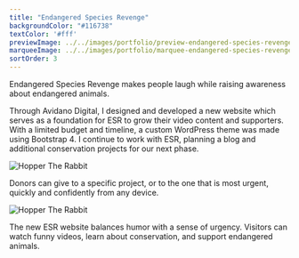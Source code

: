 ```yaml
---
title: "Endangered Species Revenge"
backgroundColor: "#116738"
textColor: '#fff'
previewImage: ../../images/portfolio/preview-endangered-species-revenge.jpg
marqueeImage: ../../images/portfolio/marquee-endangered-species-revenge.jpg
sortOrder: 3
---
```


<IntroBlock>

Endangered Species Revenge makes people laugh while raising awareness about endangered animals. 

</IntroBlock>

<TextBlock>

Through Avidano Digital, I designed and developed a new website which serves as a foundation for ESR to grow their video content and supporters. With a limited budget and timeline, a custom WordPress theme was made using Bootstrap 4. I continue to work with ESR, planning a blog and additional conservation projects for our next phase.

</TextBlock>


<FigureSingleBlock>

![Hopper The Rabbit](../../images/portfolio/esr/esr-mobile.jpg)
    
</FigureSingleBlock>

<TextBlock>

Donors can give to a specific project, or to the one that is most urgent, quickly and confidently from any device.

</TextBlock>

<FigureSingleBlock caption="Johnnie, does this image need a caption?">

![Hopper The Rabbit](../../images/portfolio/esr/esr-screens.jpg)
    
</FigureSingleBlock>

<TextBlock>

The new ESR website balances humor with a sense of urgency. Visitors can watch funny videos, learn about conservation, and support endangered animals.

</TextBlock>


<LiveProjectLink linkURL="https://esrevenge.org/" />